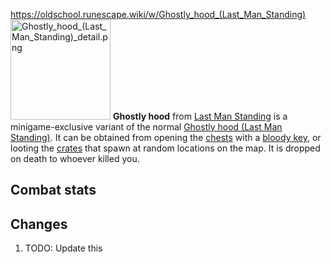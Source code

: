 https://oldschool.runescape.wiki/w/Ghostly_hood_(Last_Man_Standing)
{{Infobox Item
|name = Ghostly hood
|image = [[File:Ghostly hood (Last Man Standing).png]]
|release = [[4 August]] [[2016]]
|update = Last Man Standing Beta and Splashing Restrictions  # TODO: Update this
|members = No
|quest = No
|tradeable = No
|placeholder = No
|equipable = Yes
|stackable = No
|noteable = Yes
|options = Wear, Drop
|examine = A ghostly hood, fit for a ghostly head.
|value = 1
|alchable = No
|weight = 0.001
|id = 27166
}}
[[File:Ghostly hood (Last Man Standing) detail.png|160px|left]]
'''Ghostly hood''' from [[Last Man Standing]] is a minigame-exclusive variant of the normal [[Ghostly hood (Last Man Standing)]]. It can be obtained from opening the [[Chest (Last Man Standing)|chests]] with a [[bloody key]], or looting the [[Crate (Last Man Standing)|crates]] that spawn at random locations on the map. It is dropped on death to whoever killed you.

==Combat stats==
{{Infobox Bonuses
|astab = 0
|aslash = 0
|acrush = 0
|amagic = 3
|arange = 0
|dstab = 0
|dslash = 0
|dcrush = 0
|dmagic = 3
|drange = 0
|str = 0
|rstr = 0
|mdmg = 0
|prayer = 0
|slot = head
|image = [[File:Ghostly hood (Last Man Standing) equipped male.png|160px]]
|altimage = [[File:Ghostly hood (Last Man Standing) equipped female.png|160px]]
}}

==Changes==
# TODO: Update this
{{Subject changes header}}
{{Subject changes
|date = 4 August 2016
|update = Last Man Standing
|change = The item was made fully available with the release of Last Man Standing.
}}
{{Subject changes footer}}

{{Last Man Standing In-game Items}}